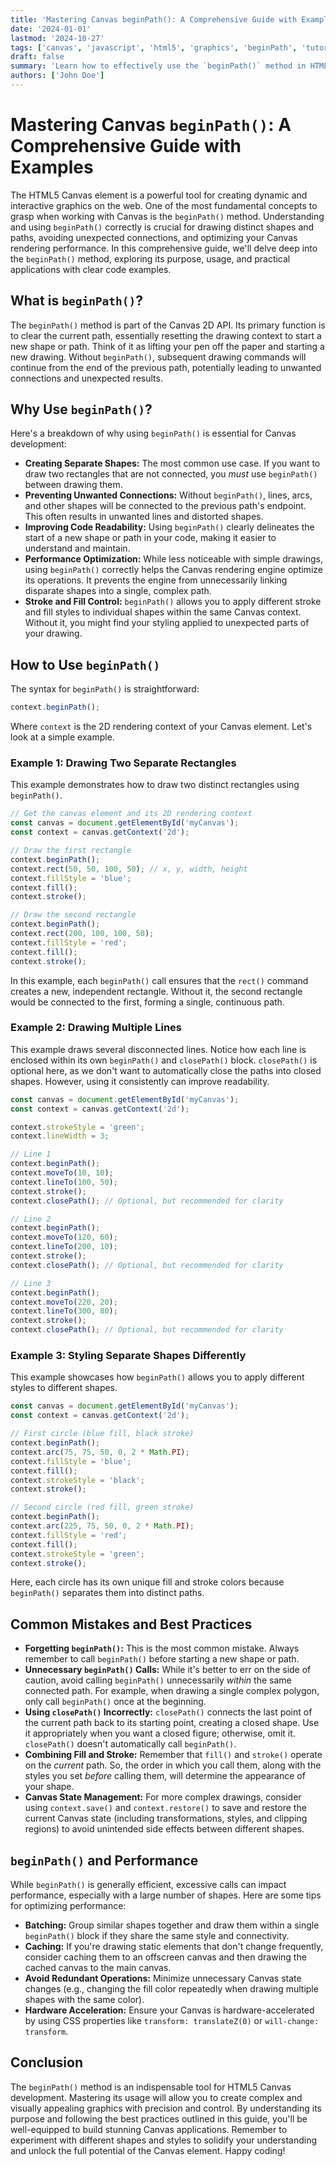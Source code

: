```yaml
---
title: 'Mastering Canvas beginPath(): A Comprehensive Guide with Examples'
date: '2024-01-01'
lastmod: '2024-10-27'
tags: ['canvas', 'javascript', 'html5', 'graphics', 'beginPath', 'tutorial', 'web development']
draft: false
summary: 'Learn how to effectively use the `beginPath()` method in HTML5 Canvas to create separate shapes and paths, preventing unexpected connections and improving performance. This comprehensive guide provides detailed explanations, practical examples, and best practices.'
authors: ['John Doe']
---
```


# Mastering Canvas `beginPath()`: A Comprehensive Guide with Examples

The HTML5 Canvas element is a powerful tool for creating dynamic and interactive graphics on the web.  One of the most fundamental concepts to grasp when working with Canvas is the `beginPath()` method. Understanding and using `beginPath()` correctly is crucial for drawing distinct shapes and paths, avoiding unexpected connections, and optimizing your Canvas rendering performance. In this comprehensive guide, we'll delve deep into the `beginPath()` method, exploring its purpose, usage, and practical applications with clear code examples.

## What is `beginPath()`?

The `beginPath()` method is part of the Canvas 2D API. Its primary function is to clear the current path, essentially resetting the drawing context to start a new shape or path.  Think of it as lifting your pen off the paper and starting a new drawing.  Without `beginPath()`, subsequent drawing commands will continue from the end of the previous path, potentially leading to unwanted connections and unexpected results.

## Why Use `beginPath()`?

Here's a breakdown of why using `beginPath()` is essential for Canvas development:

*   **Creating Separate Shapes:**  The most common use case.  If you want to draw two rectangles that are not connected, you *must* use `beginPath()` between drawing them.
*   **Preventing Unwanted Connections:** Without `beginPath()`, lines, arcs, and other shapes will be connected to the previous path's endpoint. This often results in unwanted lines and distorted shapes.
*   **Improving Code Readability:**  Using `beginPath()` clearly delineates the start of a new shape or path in your code, making it easier to understand and maintain.
*   **Performance Optimization:** While less noticeable with simple drawings, using `beginPath()` correctly helps the Canvas rendering engine optimize its operations.  It prevents the engine from unnecessarily linking disparate shapes into a single, complex path.
*   **Stroke and Fill Control:** `beginPath()` allows you to apply different stroke and fill styles to individual shapes within the same Canvas context.  Without it, you might find your styling applied to unexpected parts of your drawing.

## How to Use `beginPath()`

The syntax for `beginPath()` is straightforward:

```javascript
context.beginPath();
```

Where `context` is the 2D rendering context of your Canvas element.  Let's look at a simple example.

### Example 1: Drawing Two Separate Rectangles

This example demonstrates how to draw two distinct rectangles using `beginPath()`.

```javascript
// Get the canvas element and its 2D rendering context
const canvas = document.getElementById('myCanvas');
const context = canvas.getContext('2d');

// Draw the first rectangle
context.beginPath();
context.rect(50, 50, 100, 50); // x, y, width, height
context.fillStyle = 'blue';
context.fill();
context.stroke();

// Draw the second rectangle
context.beginPath();
context.rect(200, 100, 100, 50);
context.fillStyle = 'red';
context.fill();
context.stroke();
```

In this example, each `beginPath()` call ensures that the `rect()` command creates a new, independent rectangle. Without it, the second rectangle would be connected to the first, forming a single, continuous path.

### Example 2: Drawing Multiple Lines

This example draws several disconnected lines.  Notice how each line is enclosed within its own `beginPath()` and `closePath()` block.  `closePath()` is optional here, as we don't want to automatically close the paths into closed shapes.  However, using it consistently can improve readability.

```javascript
const canvas = document.getElementById('myCanvas');
const context = canvas.getContext('2d');

context.strokeStyle = 'green';
context.lineWidth = 3;

// Line 1
context.beginPath();
context.moveTo(10, 10);
context.lineTo(100, 50);
context.stroke();
context.closePath(); // Optional, but recommended for clarity

// Line 2
context.beginPath();
context.moveTo(120, 60);
context.lineTo(200, 10);
context.stroke();
context.closePath(); // Optional, but recommended for clarity

// Line 3
context.beginPath();
context.moveTo(220, 20);
context.lineTo(300, 80);
context.stroke();
context.closePath(); // Optional, but recommended for clarity

```

### Example 3: Styling Separate Shapes Differently

This example showcases how `beginPath()` allows you to apply different styles to different shapes.

```javascript
const canvas = document.getElementById('myCanvas');
const context = canvas.getContext('2d');

// First circle (blue fill, black stroke)
context.beginPath();
context.arc(75, 75, 50, 0, 2 * Math.PI);
context.fillStyle = 'blue';
context.fill();
context.strokeStyle = 'black';
context.stroke();

// Second circle (red fill, green stroke)
context.beginPath();
context.arc(225, 75, 50, 0, 2 * Math.PI);
context.fillStyle = 'red';
context.fill();
context.strokeStyle = 'green';
context.stroke();
```

Here, each circle has its own unique fill and stroke colors because `beginPath()` separates them into distinct paths.

## Common Mistakes and Best Practices

*   **Forgetting `beginPath()`:** This is the most common mistake. Always remember to call `beginPath()` before starting a new shape or path.
*   **Unnecessary `beginPath()` Calls:**  While it's better to err on the side of caution, avoid calling `beginPath()` unnecessarily *within* the same connected path. For example, when drawing a single complex polygon, only call `beginPath()` once at the beginning.
*   **Using `closePath()` Incorrectly:**  `closePath()` connects the last point of the current path back to its starting point, creating a closed shape. Use it appropriately when you want a closed figure; otherwise, omit it. `closePath()` doesn't automatically call `beginPath()`.
*   **Combining Fill and Stroke:** Remember that `fill()` and `stroke()` operate on the *current* path.  So, the order in which you call them, along with the styles you set *before* calling them, will determine the appearance of your shape.
*   **Canvas State Management:**  For more complex drawings, consider using `context.save()` and `context.restore()` to save and restore the current Canvas state (including transformations, styles, and clipping regions) to avoid unintended side effects between different shapes.

## `beginPath()` and Performance

While `beginPath()` is generally efficient, excessive calls can impact performance, especially with a large number of shapes.  Here are some tips for optimizing performance:

*   **Batching:** Group similar shapes together and draw them within a single `beginPath()` block if they share the same style and connectivity.
*   **Caching:** If you're drawing static elements that don't change frequently, consider caching them to an offscreen canvas and then drawing the cached canvas to the main canvas.
*   **Avoid Redundant Operations:** Minimize unnecessary Canvas state changes (e.g., changing the fill color repeatedly when drawing multiple shapes with the same color).
*   **Hardware Acceleration:** Ensure your Canvas is hardware-accelerated by using CSS properties like `transform: translateZ(0)` or `will-change: transform`.

## Conclusion

The `beginPath()` method is an indispensable tool for HTML5 Canvas development. Mastering its usage will allow you to create complex and visually appealing graphics with precision and control.  By understanding its purpose and following the best practices outlined in this guide, you'll be well-equipped to build stunning Canvas applications.  Remember to experiment with different shapes and styles to solidify your understanding and unlock the full potential of the Canvas element. Happy coding!